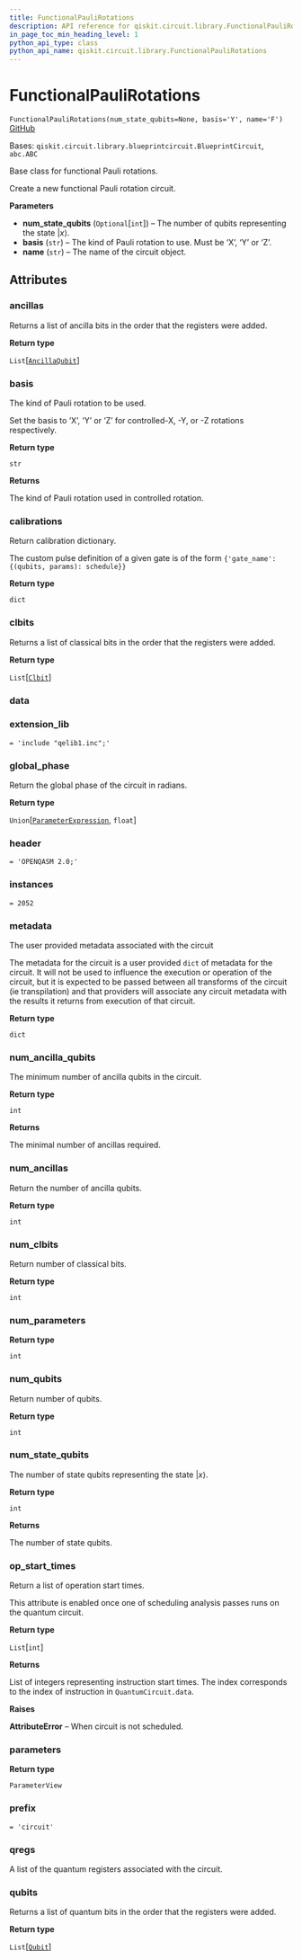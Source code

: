 ```yaml
---
title: FunctionalPauliRotations
description: API reference for qiskit.circuit.library.FunctionalPauliRotations
in_page_toc_min_heading_level: 1
python_api_type: class
python_api_name: qiskit.circuit.library.FunctionalPauliRotations
---
```


# FunctionalPauliRotations

<span id="qiskit.circuit.library.FunctionalPauliRotations" />

`FunctionalPauliRotations(num_state_qubits=None, basis='Y', name='F')` [GitHub](https://github.com/qiskit/qiskit/tree/stable/0.23/qiskit/circuit/library/arithmetic/functional_pauli_rotations.py "view source code")

Bases: `qiskit.circuit.library.blueprintcircuit.BlueprintCircuit`, `abc.ABC`

Base class for functional Pauli rotations.

Create a new functional Pauli rotation circuit.

**Parameters**

*   **num\_state\_qubits** (`Optional`\[`int`]) – The number of qubits representing the state $|x\rangle$.
*   **basis** (`str`) – The kind of Pauli rotation to use. Must be ‘X’, ‘Y’ or ‘Z’.
*   **name** (`str`) – The name of the circuit object.

## Attributes

<span id="qiskit.circuit.library.FunctionalPauliRotations.ancillas" />

### ancillas

Returns a list of ancilla bits in the order that the registers were added.

**Return type**

`List`\[[`AncillaQubit`](qiskit.circuit.AncillaQubit "qiskit.circuit.quantumregister.AncillaQubit")]

<span id="qiskit.circuit.library.FunctionalPauliRotations.basis" />

### basis

The kind of Pauli rotation to be used.

Set the basis to ‘X’, ‘Y’ or ‘Z’ for controlled-X, -Y, or -Z rotations respectively.

**Return type**

`str`

**Returns**

The kind of Pauli rotation used in controlled rotation.

<span id="qiskit.circuit.library.FunctionalPauliRotations.calibrations" />

### calibrations

Return calibration dictionary.

The custom pulse definition of a given gate is of the form `{'gate_name': {(qubits, params): schedule}}`

**Return type**

`dict`

<span id="qiskit.circuit.library.FunctionalPauliRotations.clbits" />

### clbits

Returns a list of classical bits in the order that the registers were added.

**Return type**

`List`\[[`Clbit`](qiskit.circuit.Clbit "qiskit.circuit.classicalregister.Clbit")]

<span id="qiskit.circuit.library.FunctionalPauliRotations.data" />

### data

<span id="qiskit.circuit.library.FunctionalPauliRotations.extension_lib" />

### extension\_lib

`= 'include "qelib1.inc";'`

<span id="qiskit.circuit.library.FunctionalPauliRotations.global_phase" />

### global\_phase

Return the global phase of the circuit in radians.

**Return type**

`Union`\[[`ParameterExpression`](qiskit.circuit.ParameterExpression "qiskit.circuit.parameterexpression.ParameterExpression"), `float`]

<span id="qiskit.circuit.library.FunctionalPauliRotations.header" />

### header

`= 'OPENQASM 2.0;'`

<span id="qiskit.circuit.library.FunctionalPauliRotations.instances" />

### instances

`= 2052`

<span id="qiskit.circuit.library.FunctionalPauliRotations.metadata" />

### metadata

The user provided metadata associated with the circuit

The metadata for the circuit is a user provided `dict` of metadata for the circuit. It will not be used to influence the execution or operation of the circuit, but it is expected to be passed between all transforms of the circuit (ie transpilation) and that providers will associate any circuit metadata with the results it returns from execution of that circuit.

**Return type**

`dict`

<span id="qiskit.circuit.library.FunctionalPauliRotations.num_ancilla_qubits" />

### num\_ancilla\_qubits

The minimum number of ancilla qubits in the circuit.

**Return type**

`int`

**Returns**

The minimal number of ancillas required.

<span id="qiskit.circuit.library.FunctionalPauliRotations.num_ancillas" />

### num\_ancillas

Return the number of ancilla qubits.

**Return type**

`int`

<span id="qiskit.circuit.library.FunctionalPauliRotations.num_clbits" />

### num\_clbits

Return number of classical bits.

**Return type**

`int`

<span id="qiskit.circuit.library.FunctionalPauliRotations.num_parameters" />

### num\_parameters

**Return type**

`int`

<span id="qiskit.circuit.library.FunctionalPauliRotations.num_qubits" />

### num\_qubits

Return number of qubits.

**Return type**

`int`

<span id="qiskit.circuit.library.FunctionalPauliRotations.num_state_qubits" />

### num\_state\_qubits

The number of state qubits representing the state $|x\rangle$.

**Return type**

`int`

**Returns**

The number of state qubits.

<span id="qiskit.circuit.library.FunctionalPauliRotations.op_start_times" />

### op\_start\_times

Return a list of operation start times.

This attribute is enabled once one of scheduling analysis passes runs on the quantum circuit.

**Return type**

`List`\[`int`]

**Returns**

List of integers representing instruction start times. The index corresponds to the index of instruction in `QuantumCircuit.data`.

**Raises**

**AttributeError** – When circuit is not scheduled.

<span id="qiskit.circuit.library.FunctionalPauliRotations.parameters" />

### parameters

**Return type**

`ParameterView`

<span id="qiskit.circuit.library.FunctionalPauliRotations.prefix" />

### prefix

`= 'circuit'`

<span id="qiskit.circuit.library.FunctionalPauliRotations.qregs" />

### qregs

A list of the quantum registers associated with the circuit.

<span id="qiskit.circuit.library.FunctionalPauliRotations.qubits" />

### qubits

Returns a list of quantum bits in the order that the registers were added.

**Return type**

`List`\[[`Qubit`](qiskit.circuit.Qubit "qiskit.circuit.quantumregister.Qubit")]

